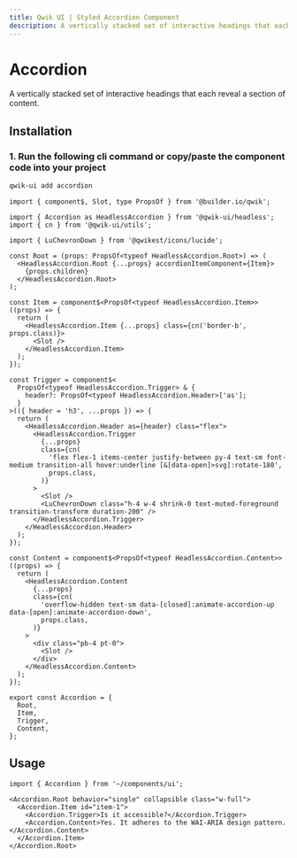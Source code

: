 ```yaml
---
title: Qwik UI | Styled Accordion Component
description: A vertically stacked set of interactive headings that each reveal a section of content. Copy/paste into your project from the documentation or by using the CLI. Easily customize the CVA variants according to your brand requirements.
---
```




<StatusBanner status={statusByComponent.styled.Accordion} />

# Accordion

A vertically stacked set of interactive headings that each reveal a section of content.

<Showcase name="hero" />

## Installation

### 1. Run the following cli command or copy/paste the component code into your project

```sh
qwik-ui add accordion
```

```tsx
import { component$, Slot, type PropsOf } from '@builder.io/qwik';

import { Accordion as HeadlessAccordion } from '@qwik-ui/headless';
import { cn } from '@qwik-ui/utils';

import { LuChevronDown } from '@qwikest/icons/lucide';

const Root = (props: PropsOf<typeof HeadlessAccordion.Root>) => (
  <HeadlessAccordion.Root {...props} accordionItemComponent={Item}>
    {props.children}
  </HeadlessAccordion.Root>
);

const Item = component$<PropsOf<typeof HeadlessAccordion.Item>>((props) => {
  return (
    <HeadlessAccordion.Item {...props} class={cn('border-b', props.class)}>
      <Slot />
    </HeadlessAccordion.Item>
  );
});

const Trigger = component$<
  PropsOf<typeof HeadlessAccordion.Trigger> & {
    header?: PropsOf<typeof HeadlessAccordion.Header>['as'];
  }
>(({ header = 'h3', ...props }) => {
  return (
    <HeadlessAccordion.Header as={header} class="flex">
      <HeadlessAccordion.Trigger
        {...props}
        class={cn(
          'flex flex-1 items-center justify-between py-4 text-sm font-medium transition-all hover:underline [&[data-open]>svg]:rotate-180',
          props.class,
        )}
      >
        <Slot />
        <LuChevronDown class="h-4 w-4 shrink-0 text-muted-foreground transition-transform duration-200" />
      </HeadlessAccordion.Trigger>
    </HeadlessAccordion.Header>
  );
});

const Content = component$<PropsOf<typeof HeadlessAccordion.Content>>((props) => {
  return (
    <HeadlessAccordion.Content
      {...props}
      class={cn(
        'overflow-hidden text-sm data-[closed]:animate-accordion-up data-[open]:animate-accordion-down',
        props.class,
      )}
    >
      <div class="pb-4 pt-0">
        <Slot />
      </div>
    </HeadlessAccordion.Content>
  );
});

export const Accordion = {
  Root,
  Item,
  Trigger,
  Content,
};
```

## Usage

```tsx
import { Accordion } from '~/components/ui';
```

```tsx
<Accordion.Root behavior="single" collapsible class="w-full">
  <Accordion.Item id="item-1">
    <Accordion.Trigger>Is it accessible?</Accordion.Trigger>
    <Accordion.Content>Yes. It adheres to the WAI-ARIA design pattern.</Accordion.Content>
  </Accordion.Item>
</Accordion.Root>
```
